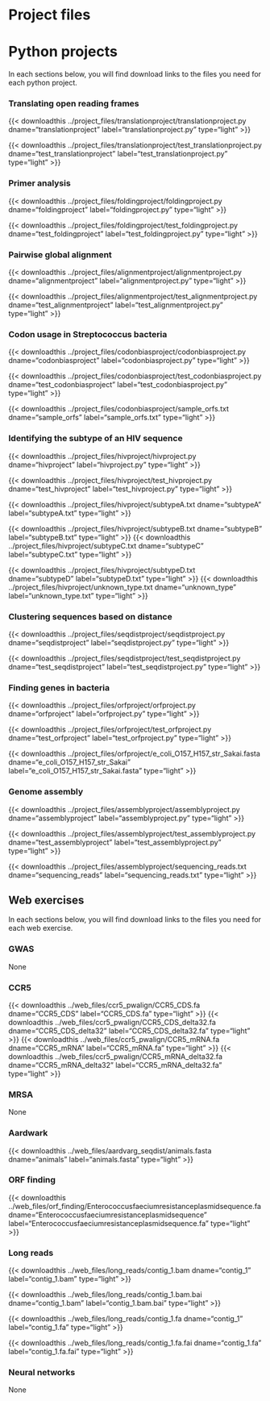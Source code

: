 
# Project files {.unnumbered}

# Python projects

In each sections below, you will find download links to the files you need for each python project.

### Translating open reading frames {.unnumbered}

{{< downloadthis ../project_files/translationproject/translationproject.py dname="translationproject" label="translationproject.py" type="light" >}}

{{< downloadthis ../project_files/translationproject/test_translationproject.py dname="test_translationproject" label="test_translationproject.py" type="light" >}}
  
### Primer analysis {.unnumbered}

{{< downloadthis ../project_files/foldingproject/foldingproject.py dname="foldingproject" label="foldingproject.py" type="light" >}}

{{< downloadthis ../project_files/foldingproject/test_foldingproject.py dname="test_foldingproject" label="test_foldingproject.py" type="light" >}}

### Pairwise global alignment {.unnumbered}

{{< downloadthis ../project_files/alignmentproject/alignmentproject.py dname="alignmentproject" label="alignmentproject.py" type="light" >}}

{{< downloadthis ../project_files/alignmentproject/test_alignmentproject.py dname="test_alignmentproject" label="test_alignmentproject.py" type="light" >}}

### Codon usage in Streptococcus bacteria {.unnumbered}

{{< downloadthis ../project_files/codonbiasproject/codonbiasproject.py dname="codonbiasproject" label="codonbiasproject.py" type="light" >}}

{{< downloadthis ../project_files/codonbiasproject/test_codonbiasproject.py dname="test_codonbiasproject" label="test_codonbiasproject.py" type="light" >}}

{{< downloadthis ../project_files/codonbiasproject/sample_orfs.txt dname="sample_orfs" label="sample_orfs.txt" type="light" >}}

### Identifying the subtype of an HIV sequence {.unnumbered}

{{< downloadthis ../project_files/hivproject/hivproject.py dname="hivproject" label="hivproject.py" type="light" >}}

{{< downloadthis ../project_files/hivproject/test_hivproject.py dname="test_hivproject" label="test_hivproject.py" type="light" >}}

{{< downloadthis ../project_files/hivproject/subtypeA.txt dname="subtypeA" label="subtypeA.txt" type="light" >}}

{{< downloadthis ../project_files/hivproject/subtypeB.txt dname="subtypeB" label="subtypeB.txt" type="light" >}} {{< downloadthis ../project_files/hivproject/subtypeC.txt dname="subtypeC" label="subtypeC.txt" type="light" >}}

{{< downloadthis ../project_files/hivproject/subtypeD.txt dname="subtypeD" label="subtypeD.txt" type="light" >}} {{< downloadthis ../project_files/hivproject/unknown_type.txt dname="unknown_type" label="unknown_type.txt" type="light" >}}

### Clustering sequences based on distance {.unnumbered}

{{< downloadthis ../project_files/seqdistproject/seqdistproject.py dname="seqdistproject" label="seqdistproject.py" type="light" >}}

{{< downloadthis ../project_files/seqdistproject/test_seqdistproject.py dname="test_seqdistproject" label="test_seqdistproject.py" type="light" >}}

### Finding genes in bacteria {.unnumbered}

{{< downloadthis ../project_files/orfproject/orfproject.py dname="orfproject" label="orfproject.py" type="light" >}}

{{< downloadthis ../project_files/orfproject/test_orfproject.py dname="test_orfproject" label="test_orfproject.py" type="light" >}}

{{< downloadthis ../project_files/orfproject/e_coli_O157_H157_str_Sakai.fasta dname="e_coli_O157_H157_str_Sakai" label="e_coli_O157_H157_str_Sakai.fasta" type="light" >}}

### Genome assembly {.unnumbered}

{{< downloadthis ../project_files/assemblyproject/assemblyproject.py dname="assemblyproject" label="assemblyproject.py" type="light" >}} 

{{< downloadthis ../project_files/assemblyproject/test_assemblyproject.py dname="test_assemblyproject" label="test_assemblyproject.py" type="light" >}}

{{< downloadthis ../project_files/assemblyproject/sequencing_reads.txt dname="sequencing_reads" label="sequencing_reads.txt" type="light" >}}


## Web exercises

In each sections below, you will find download links to the files you need for each web exercise.

### GWAS

None

### CCR5

{{< downloadthis ../web_files/ccr5_pwalign/CCR5_CDS.fa dname="CCR5_CDS" label="CCR5_CDS.fa" type="light" >}}
{{< downloadthis ../web_files/ccr5_pwalign/CCR5_CDS_delta32.fa dname="CCR5_CDS_delta32" label="CCR5_CDS_delta32.fa" type="light" >}}
{{< downloadthis ../web_files/ccr5_pwalign/CCR5_mRNA.fa dname="CCR5_mRNA" label="CCR5_mRNA.fa" type="light" >}}
{{< downloadthis ../web_files/ccr5_pwalign/CCR5_mRNA_delta32.fa dname="CCR5_mRNA_delta32" label="CCR5_mRNA_delta32.fa" type="light" >}}

### MRSA

None

### Aardwark

{{< downloadthis ../web_files/aardvarg_seqdist/animals.fasta dname="animals" label="animals.fasta" type="light" >}}

### ORF finding

{{< downloadthis ../web_files/orf_finding/Enterococcusfaeciumresistanceplasmidsequence.fa dname="Enterococcusfaeciumresistanceplasmidsequence" label="Enterococcusfaeciumresistanceplasmidsequence.fa" type="light" >}}

### Long reads

{{< downloadthis ../web_files/long_reads/contig_1.bam dname="contig_1" label="contig_1.bam" type="light" >}}

{{< downloadthis ../web_files/long_reads/contig_1.bam.bai dname="contig_1.bam" label="contig_1.bam.bai" type="light" >}}

{{< downloadthis ../web_files/long_reads/contig_1.fa dname="contig_1" label="contig_1.fa" type="light" >}}

{{< downloadthis ../web_files/long_reads/contig_1.fa.fai dname="contig_1.fa" label="contig_1.fa.fai" type="light" >}}


### Neural networks

None
